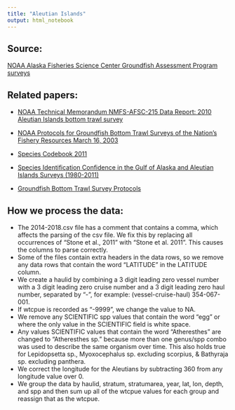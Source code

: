 ```yaml
---
title: "Aleutian Islands"
output: html_notebook
---
```


## Source:
[NOAA Alaska Fisheries Science Center Groundfish Assessment Program surveys](http://www.nwfsc.noaa.gov/research/divisions/fram/groundfish/bottom_trawl.cfm)

## Related papers:  
- [NOAA Technical Memorandum NMFS-AFSC-215 Data Report: 2010 Aleutian Islands bottom trawl survey](https://www.afsc.noaa.gov/Publications/AFSC-TM/NOAA-TM-AFSC-215.pdf)  

- [NOAA Protocols for Groundfish Bottom Trawl Surveys of the Nation’s Fishery Resources March 16, 2003](https://www.afsc.noaa.gov/RACE/gearsupport/tmspo65.pdf)  
- [Species Codebook 2011](ai_species_codebook_2011.pdf)  
- [Species Identification Confidence in the Gulf of Alaska and Aleutian Islands Surveys (1980-2011)](https://www.afsc.noaa.gov/Publications/ProcRpt/PR2014-01.pdf)  
- [Groundfish Bottom Trawl Survey Protocols](https://www.fisheries.noaa.gov/resource/document/groundfish-bottom-trawl-survey-protocols)

## How we process the data:  
- The 2014-2018.csv file has a comment that contains a comma, which affects the parsing of the csv file.  We fix this by replacing all occurrences of "Stone et al., 2011" with "Stone et al. 2011".  This causes the columns to parse correctly.  
- Some of the files contain extra headers in the data rows, so we remove any data rows that contain the word "LATITUDE" in the LATITUDE column.  
- We create a haulid by combining a 3 digit leading zero vessel number with a 3 digit leading zero cruise number and a 3 digit leading zero haul number, separated by "-", for example: (vessel-cruise-haul) 354-067-001.  
- If wtcpue is recorded as "-9999", we change the value to NA.  
- We remove any SCIENTIFIC spp values that contain the word "egg" or where the only value in the SCIENTIFIC field is white space.  
- Any values SCIENTIFIC values that contain the word "Atheresthes" are changed to "Atheresthes sp." because more than one genus/spp combo was used to describe the same organism over time.  This also holds true for Lepidopsetta sp., Myoxocephalus sp. excluding scorpius, & Bathyraja sp. excluding panthera.  
- We correct the longitude for the Aleutians by subtracting 360 from any longitude value over 0.
- We group the data by haulid, stratum, stratumarea, year, lat, lon, depth,  and spp and then sum up all of the wtcpue values for each group and reassign that as the wtcpue.
